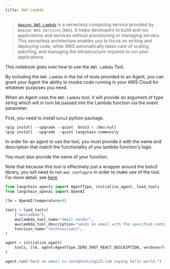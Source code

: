 ```yaml
---
title: AWS Lambda
---
```


>[`Amazon AWS Lambda`](https://aws.amazon.com/pm/lambda/) is a serverless computing service provided by `Amazon Web Services` (`AWS`). It helps developers to build and run applications and services without provisioning or managing servers. This serverless architecture enables you to focus on writing and deploying code, while AWS automatically takes care of scaling, patching, and managing the infrastructure required to run your applications.

This notebook goes over how to use the `AWS Lambda` Tool.

By including the `AWS Lambda` in the list of tools provided to an Agent, you can grant your Agent the ability to invoke code running in your AWS Cloud for whatever purposes you need.

When an Agent uses the `AWS Lambda` tool, it will provide an argument of type string which will in turn be passed into the Lambda function via the event parameter.

First, you need to install `boto3` python package.


```python
%pip install --upgrade --quiet  boto3 > /dev/null
%pip install --upgrade --quiet langchain-community
```

In order for an agent to use the tool, you must provide it with the name and description that match the functionality of you lambda function's logic. 

You must also provide the name of your function. 

Note that because this tool is effectively just a wrapper around the boto3 library, you will need to run `aws configure` in order to make use of the tool. For more detail, see [here](https://docs.aws.amazon.com/cli/index.html)


```python
from langchain.agents import AgentType, initialize_agent, load_tools
from langchain_openai import OpenAI

llm = OpenAI(temperature=0)

tools = load_tools(
    ["awslambda"],
    awslambda_tool_name="email-sender",
    awslambda_tool_description="sends an email with the specified content to test@testing123.com",
    function_name="testFunction1",
)

agent = initialize_agent(
    tools, llm, agent=AgentType.ZERO_SHOT_REACT_DESCRIPTION, verbose=True
)

agent.run("Send an email to test@testing123.com saying hello world.")
```


```python

```
